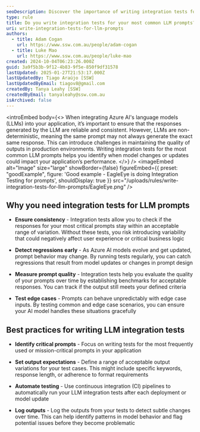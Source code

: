 ```yaml
---
seoDescription: Discover the importance of writing integration tests for your most common LLM prompts to ensure consistent and reliable AI outputs.
type: rule
title: Do you write integration tests for your most common LLM prompts?
uri: write-integration-tests-for-llm-prompts
authors:
  - title: Adam Cogan
    url: https://www.ssw.com.au/people/adam-cogan
  - title: Luke Mao
    url: https://www.ssw.com.au/people/luke-mao
created: 2024-10-04T06:23:26.000Z
guid: 3a9f5b3b-9f12-4b83-9f5e-850f9df31578
lastUpdated: 2025-01-27T21:53:17.000Z
lastUpdatedBy: Tiago Araújo [SSW]
lastUpdatedByEmail: tiagov8@gmail.com
createdBy: Tanya Leahy [SSW]
createdByEmail: tanyaleahy@ssw.com.au
isArchived: false
---
```


<introEmbed
  body={<>
When integrating Azure AI's language models (LLMs) into your application, it’s important to ensure that the responses generated by the LLM are reliable and consistent. However, LLMs are non-deterministic, meaning the same prompt may not always generate the exact same response. This can introduce challenges in maintaining the quality of outputs in production environments. Writing integration tests for the most common LLM prompts helps you identify when model changes or updates could impact your application’s performance.
  </>}
/>
<imageEmbed
  alt="Image"
  size="large"
  showBorder={false}
  figureEmbed={{
    preset: "goodExample",
    figure: 'Good example - EagleEye is doing Integration Testing for prompts',
    shouldDisplay: true
  }}
  src="/uploads/rules/write-integration-tests-for-llm-prompts/EagleEye.png"
/>

## Why you need integration tests for LLM prompts

* **Ensure consistency** - Integration tests allow you to check if the responses for your most critical prompts stay within an acceptable range of variation. Without these tests, you risk introducing variability that could negatively affect user experience or critical business logic

* **Detect regressions early** - As Azure AI models evolve and get updated, prompt behavior may change. By running tests regularly, you can catch regressions that result from model updates or changes in prompt design

* **Measure prompt quality** - Integration tests help you evaluate the quality of your prompts over time by establishing benchmarks for acceptable responses. You can track if the output still meets your defined criteria

* **Test edge cases** - Prompts can behave unpredictably with edge case inputs. By testing common and edge case scenarios, you can ensure your AI model handles these situations gracefully

## Best practices for writing LLM integration tests

* **Identify critical prompts** - Focus on writing tests for the most frequently used or mission-critical prompts in your application

* **Set output expectations** - Define a range of acceptable output variations for your test cases. This might include specific keywords, response length, or adherence to format requirements

* **Automate testing** - Use continuous integration (CI) pipelines to automatically run your LLM integration tests after each deployment or model update

* **Log outputs** - Log the outputs from your tests to detect subtle changes over time. This can help identify patterns in model behavior and flag potential issues before they become problematic
